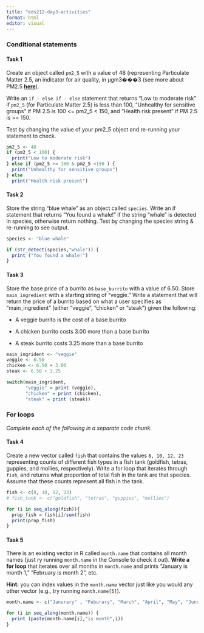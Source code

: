 ```yaml
---
title: "eds212-day3-activities"
format: html
editor: visual
---
```


### **Conditional statements**

#### **Task 1**

Create an object called `pm2_5` with a value of 48 (representing Particulate Matter 2.5, an indicator for air quality, in μgm3���3 (see more about PM2.5 [**here**](https://www3.epa.gov/region1/airquality/pm-aq-standards.html)).

Write an `if - else if - else` statement that returns "Low to moderate risk" if `pm2_5` (for Particulate Matter 2.5) is less than 100, "Unhealthy for sensitive groups" if PM 2.5 is 100 \<= pm2_5 \< 150, and "Health risk present" if PM 2.5 is \>= 150.

Test by changing the value of your pm2_5 object and re-running your statement to check.

```r
pm2_5 <- 48
if (pm2_5 < 100) {
  print("Low to moderate risk")
} else if (pm2_5 >= 100 & pm2_5 <150 ) {
  print("Unhealthy for sensitive groups")
} else 
  print("Health risk present")
```

#### **Task 2**

Store the string "blue whale" as an object called `species`. Write an if statement that returns "You found a whale!" if the string "whale" is detected in species, otherwise return nothing. Test by changing the species string & re-running to see output.

```r
species <- "blue whale"

if (str_detect(species,"whale")) {
  print ("You found a whale!")
}
```

#### **Task 3**

Store the base price of a burrito as `base_burrito` with a value of 6.50. Store `main_ingredient` with a starting string of "veggie." Write a statement that will return the price of a burrito based on what a user specifies as "main_ingredient" (either "veggie", "chicken" or "steak") given the following:

-   A veggie burrito is the cost of a base burrito

-   A chicken burrito costs 3.00 more than a base burrito

-   A steak burrito costs 3.25 more than a base burrito

```r

main_ingrident <- "veggie"
veggie <- 6.50
chicken <- 6.50 + 3.00
steak <- 6.50 + 3.25

switch(main_ingrident,
       "veggie" = print (veggie),
       "chicken" = print (chicken),
       "steak" = print (steak))
```

### **For loops**

*Complete each of the following in a separate code chunk.*

#### **Task 4**

Create a new vector called `fish` that contains the values `8, 10, 12, 23` representing counts of different fish types in a fish tank (goldfish, tetras, guppies, and mollies, respectively). Write a for loop that iterates through `fish`, and returns what proportion of total fish in the tank are that species. Assume that these counts represent all fish in the tank.

```r
fish <- c(8, 10, 12, 23)
# fish_tank <- c("goldfish", "tetras", "guppies", "mollies")

for (i in seq_along(fish)){
  prop_fish = fish[i]/sum(fish)
  print(prop_fish)
}
```

#### **Task 5**

There is an existing vector in R called `month.name` that contains all month names (just ry running `month.name` in the Console to check it out). **Write a for loop** that iterates over all months in `month.name` and prints "January is month 1," "February is month 2", etc.

**Hint:** you can index values in the `month.name` vector just like you would any other vector (e.g., try running `month.name[5]`).

```r
month.name <- c("Janurary" , "Feburary", "March", "April", "May", "June", "July", "August")

for (i in seq_along(month.name)) {
  print (paste(month.name[i],"is month",i))
}
```

## 
